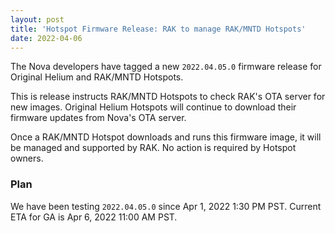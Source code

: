 ```yaml
---
layout: post
title: 'Hotspot Firmware Release: RAK to manage RAK/MNTD Hotspots'
date: 2022-04-06
---
```


The Nova developers have tagged a new `2022.04.05.0` firmware release for Original Helium and
RAK/MNTD Hotspots.

<!--truncate-->

This is release instructs RAK/MNTD Hotspots to check RAK's OTA server for new images. Original
Helium Hotspots will continue to download their firmware updates from Nova's OTA server.

Once a RAK/MNTD Hotspot downloads and runs this firmware image, it will be managed and supported by
RAK. No action is required by Hotspot owners.

### Plan

We have been testing `2022.04.05.0` since Apr 1, 2022 1:30 PM PST. Current ETA for GA is Apr 6, 2022
11:00 AM PST.
